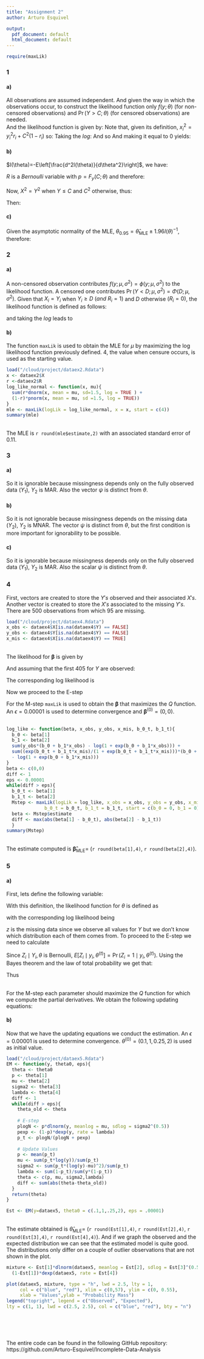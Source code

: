 ```yaml
---
title: "Assignment 2"
author: Arturo Esquivel

output:
  pdf_document: default
  html_document: default
---
```


```r
require(maxLik)
```


### 1
#### a)

All observations are assumed independent. And given the way in which the observations occur, to construct the likelihood function only $f(y;\theta)$ (for non-censored observations) and $\Pr(Y > C;\theta)$ (for censored observations) are needed.
\begin{align*}
f(y_i;\theta) = \frac{dF(y_i;\theta)}{dy_i} = \frac{y_i}{\theta} e^{-\frac{y_i^2}{2\theta}}\\
\Pr(Y > C;\theta) = 1 - F(C;\theta) = e^{-\frac{C^2}{2\theta}}
\end{align*}\
And the likelihood function is given by:
\begin{align*}
L(\theta)&=\prod_{i=1}^{n}\left\{[f(y_i;\theta)]^{r_i}[1-F(C;\theta)]^{1-r_i}\right\}\\
&=\prod_{i=1}^{n}\left\{\left[\frac{y_i}{\theta}e^{-\frac{y_i^2}{2\theta}}\right]^{r_i}\left[e^{-\frac{C^2}{2\theta}}\right]^{1-r_i}\right\}\\
&=\left(\frac{y_i}{\theta}\right)^{\sum_{i=1}^{n} r_i}\left(e^{-\frac{1}{2\theta} \sum_{i=1}^{n} y_i^2 r_i}\right)\left(e^{-\frac{1}{2\theta} \sum_{i=1}^{n}C^2(1-r_i)}\right)\\
&=\left(\frac{y_i}{\theta}\right)^{\sum_{i=1}^{n} r_i}\left(e^{-\frac{1}{2\theta} \sum_{i=1}^{n} y_i^2 r_i+C^2(1-r_i)}\right)
\end{align*}
Note that, given its definition, $x_i^2=y_i^2r_i +C^2(1-r_i)$ so:
\begin{align*}
L(\theta)=\left(\frac{y_i}{\theta}\right)^{\sum_{i=1}^{n} r_i}\left(e^{-\frac{1}{2\theta} \sum_{i=1}^{n} x_i^2}\right)
\end{align*}
Taking the $log$:
\begin{align*}
l(\theta)=\log{(y_i)}{\sum_{i=1}^{n} r_i}-\log{(\theta)}{\sum_{i=1}^{n} r_i}-\frac{1}{2\theta}{\sum_{i=1}^{n} x_i^2}
\end{align*}
And so 
\begin{align*}
\frac{dl(\theta)}{d\theta}=-\frac{\sum_{i=1}^{n}r_i}{\theta}+\frac{\sum_{i=1}^{n} x_i^2}{{2\theta}^2}
\end{align*}
And making it equal to $0$ yields:
\begin{equation*}
\widehat{\theta}_{\text{MLE}}=\frac{\sum_{i=1}^{n} X_i^2}{2\sum_{i=1}^{n}R_i}
\end{equation*}\


#### b) 


$I(\theta)=-E\left[\frac{d^2l(\theta)}{d\theta^2}\right]$, we have:

\begin{align*}
\frac{d^2l(\theta)}{d\theta^2}=\frac{\sum_{i=1}^{n}r_i}{\theta^2}-\frac{\sum_{i=1}^{n} x_i^2}{{\theta}^3}
\end{align*}

\begin{align*}
I(\theta)&=-E\left[\frac{\sum_{i=1}^{n}r_i}{\theta^2}-\frac{\sum_{i=1}^{n} x_i^2}{{\theta}^3}\right]\\
&=-\frac{nE[R]}{\theta^2}+\frac{nE[X^2]}{\theta^3}
\end{align*}

$R$ is a $Bernoulli$ variable with $p=F_y(C;\theta)$ and therefore:
\begin{align*}
-\frac{nE[R]}{\theta^2}=-\frac{n}{\theta^2}\left(1-e^{-\frac{C^2}{2\theta}}\right)
\end{align*}

Now, $X^2=Y^2$ when $Y\leq C$ and $C^2$ otherwise, thus:

\begin{align*}
\frac{nE[X^2]}{\theta^3}&=\frac{n}{\theta^3}\left(\int_{0}^{C} y^2 f(y;\theta)\,dy+C^2\left(e^{-\frac{C^2}{2\theta}}\right)\right)\\
&=\frac{n}{\theta^3}\left(-C^2\left(e^{-\frac{C^2}{2\theta}}\right)+2\theta\left(1-e^{-\frac{C^2}{2\theta}}\right)+C^2\left(e^{-\frac{C^2}{2\theta}}\right)\right)\\
&=\frac{2n}{\theta^2}\left(1-e^{-\frac{C^2}{2\theta}}\right)\\
\end{align*}

Then:

\begin{align*}
I(\theta)&=-\frac{nE[R]}{\theta^2}+\frac{nE[X^2]}{\theta^3}\\
&=-\frac{n}{\theta^2}\left(1-e^{-\frac{C^2}{2\theta}}\right)+\frac{2n}{\theta^2}\left(1-e^{-\frac{C^2}{2\theta}}\right)\\
&=\frac{n}{\theta^2}\left(1-e^{-\frac{C^2}{2\theta}}\right)\\
\end{align*}



#### c)

Given the asymptotic normality of the MLE, $\theta_{0.95} = \widehat{\theta}_{\text{MLE}} \pm 1.96I(\theta)^{-1}$, therefore:


\begin{align*}
CI(\theta)_{0.95}=\left(\widehat{\theta}_{\text{MLE}} - \frac{1.96(\theta^2)}{n\left (1-e^{-\frac{C^2}{2\theta}}\right)}\ ,\ \widehat{\theta}_{\text{MLE}} +  \frac{1.96(\theta^2)}{n\left (1-e^{-\frac{C^2}{2\theta}}\right)}\right)
\end{align*}



### 2
#### a)

A non-censored observation contributes $f(y;\mu,\sigma^2) = \phi(y;\mu,\sigma^2)$ to the likelihood function. A censored one contributes $\Pr(Y < D;\mu, \sigma^2) = \Phi(D;\mu,\sigma^2)$. Given that $X_i = Y_i$ when $Y_i \geq D \ (and \ R_i=1)$ and $D$ otherwise $(R_i=0)$, the likelihood function is defined as follows:

\begin{align*}
L(\mu, \sigma^2 ; x,r)=\prod_{i=1}^{n}\left\{[\phi(x_i;\mu,\sigma^2)]^{r_i}[\Phi(x_i;\mu,\sigma^2)]^{1-r_i}\right\}\\
\end{align*}

and taking the $log$ leads to 

\begin{align*}
l(\mu, \sigma^2 ; x,r) = \sum_{i=1}^{n} \left[r_i \log(\phi(x_i;\mu,\sigma^2)) + (1-r_i)\log(\Phi(x_i;\mu,\sigma^2)) \right]
\end{align*}


#### b)


The function `maxLik` is used to obtain the MLE for $\mu$ by maximizing the log likelihood function previously defined. $4$, the value when censure occurs, is used as the starting value.
\
```r
load("/cloud/project/dataex2.Rdata")
x <- dataex2$X
r <-dataex2$R
log_like_normal <- function(x, mu){
  sum(r*dnorm(x, mean = mu, sd=1.5, log = TRUE ) +
  (1-r)*pnorm(x, mean = mu, sd =1.5, log = TRUE))
}
mle <- maxLik(logLik = log_like_normal, x = x, start = c(4))
summary(mle)
```
\
The MLE is `r round(mle$estimate,2)` with an associated standard error of $0.11$.



### 3
#### a)

\begin{align*}
Pr(R=0 \ |y_1,y_2,\theta,\psi)=\frac{e^{\psi_0 + \psi_1y_1}}{1+e^{\psi_0 + \psi_1y_1}}
\end{align*}

So it is ignorable because missingness depends only on the fully observed data ($Y_1$), $Y_2$ is MAR. Also the vector $\psi$ is distinct from $\theta$.


#### b)

\begin{align*}
Pr(R=0 \ |y_1,y_2,\theta,\psi)=\frac{e^{\psi_0 + \psi_1y_2}}{1+e^{\psi_0 + \psi_1y_2}}
\end{align*}

So it is not ignorable because missingness depends on the missing data ($Y_2$), $Y_2$ is MNAR. The vector $\psi$ is distinct from $\theta$, but the first condition is more important for ignorability to be possible.


#### c)

\begin{align*}
Pr(R=0 \ |y_1,y_2,\theta,\psi)=\frac{e^{0.5(\mu_1+\psi y_1)}}{1+e^{0.5(\mu_1+\psi y_1)}}
\end{align*}

So it is ignorable because missingness depends only on the fully observed data ($Y_1$), $Y_2$ is MAR. Also the scalar $\psi$ is distinct from $\theta$.
\

### 4

First, vectors are created to store the $Y's$ observed and their associated $X's$. Another vector is created to store the $X's$ associated to the missing $Y's$. There are $500$ observations from which $95$ are missing.
\
```r
load("/cloud/project/dataex4.Rdata")
x_obs <- dataex4$X[is.na(dataex4$Y) == FALSE]
y_obs <- dataex4$Y[is.na(dataex4$Y) == FALSE]
x_mis <- dataex4$X[is.na(dataex4$Y) == TRUE]

```
\
The likelihood for $\boldsymbol{\beta}$ is given by
\begin{align*}
L(\boldsymbol{\beta})&=\prod_{i=1}^{n}\{p_i(\boldsymbol{\beta})^{y_i}(1-p_i(\boldsymbol{\beta}))^{1-y_i}\}\\
&=\prod_{i=1}^{n}\left\{\left(\frac{e^{\beta_0+x_i\beta_1}}{1+e^{\beta_0+x_i\beta_1}}\right)^{y_i}\left(\frac{1}{1+e^{\beta_0+x_i\beta_1}}\right)^{1-y_i}\right\}\\
\end{align*}

And assuming that the first $405$ for $Y$ are observed:

\begin{align*}
L(\boldsymbol{\beta})=\prod_{i=1}^{405}\left\{\left(\frac{e^{\beta_0+x_i\beta_1}}{1+e^{\beta_0+x_i\beta_1}}\right)^{y_i}\left(\frac{1}{1+e^{\beta_0+x_i\beta_1}}\right)^{1-y_i}\right\}\prod_{i=406}^{500}\left\{\left(\frac{e^{\beta_0+x_i\beta_1}}{1+e^{\beta_0+x_i\beta_1}}\right)^{y_i}\left(\frac{1}{1+e^{\beta_0+x_i\beta_1}}\right)^{1-y_i}\right\}\\
\end{align*}


The corresponding log likelihood is

\begin{align*}
l(\boldsymbol{\beta})=\sum_{i=1}^{405}\left\{y_i(\beta_0+x_i\beta_1)-\log(1+e^{\beta_0+x_i\beta_1})\right\} + \sum_{i=406}^{500}\left\{y_i(\beta_0+x_i\beta_1)-\log(1+e^{\beta_0+x_i\beta_1})\right\}
\end{align*}

Now we proceed to the E-step

\begin{align*}
Q(\boldsymbol{\beta}\mid \boldsymbol{\beta}^{(t)})&=E_{Y_{mis}}\left[l(\boldsymbol{\beta})\mid y_{obs},\boldsymbol{\beta}^{(t)} \right]\\
&=\sum_{i=1}^{405}\left\{y_i(\beta_0+x_i\beta_1)-\log(1+e^{\beta_0+x_i\beta_1})\right\} + \sum_{i=406}^{500} \left\{ E\left[y_i \ | \  y_{obs}, \boldsymbol{\beta}^{(t)}\right](\beta_0+x_i\beta_1)-\log(1+e^{\beta_0+x_i\beta_1})\right\}\\
&=\sum_{i=1}^{405}\left\{y_i(\beta_0+x_i\beta_1)-\log(1+e^{\beta_0+x_i\beta_1})\right\} + \sum_{i=406}^{500} \left\{ p_i(\boldsymbol{\beta}^{(t)})(\beta_0+x_i\beta_1)-\log(1+e^{\beta_0+x_i\beta_1})\right\}\\
&=\sum_{i=1}^{405}\left\{y_i(\beta_0+x_i\beta_1)-\log(1+e^{\beta_0+x_i\beta_1})\right\} + \sum_{i=406}^{500} \left\{\left(\frac{e^{\beta_0^{(t)}+x_i\beta_1^{(t)}}}{1+e^{\beta_0^{(t)}+x_i\beta_1^{(t)}}}\right)(\beta_0+x_i\beta_1)-\log(1+e^{\beta_0+x_i\beta_1})\right\}
\end{align*}

For the M-step `maxLik` is used to obtain the $\boldsymbol{\beta}$ that maximizes the $Q$ function. An $\epsilon=0.00001$ is used to determine convergence and $\boldsymbol{\beta}^{(0)}=(0,0)$.  
\
```r

log_like <- function(beta, x_obs, y_obs, x_mis, b_0_t, b_1_t){
  b_0 <- beta[1]
  b_1 <- beta[2]
  sum(y_obs*(b_0 + b_1*x_obs) - log(1 + exp(b_0 + b_1*x_obs))) + 
  sum((exp(b_0_t + b_1_t*x_mis)/(1 + exp(b_0_t + b_1_t*x_mis)))*(b_0 + b_1*x_mis) 
  - log(1 + exp(b_0 + b_1*x_mis)))
}
beta <- c(0,0)
diff <- 1
eps <- 0.00001
while(diff > eps){
  b_0_t <- beta[1]
  b_1_t <- beta[2]
  Mstep <- maxLik(logLik = log_like, x_obs = x_obs, y_obs = y_obs, x_mis = x_mis,
              b_0_t = b_0_t, b_1_t = b_1_t, start = c(b_0 = 0, b_1 = 0))
  beta <- Mstep$estimate
  diff <- max(abs(beta[1] - b_0_t), abs(beta[2] - b_1_t))
  }
summary(Mstep)
```
\
The estimate computed is $\boldsymbol{\widehat{\beta}}_{\text{MLE}}=$ (`r round(beta[1],4)`, `r round(beta[2],4)`).
\

### 5
#### a)
First, lets define the following variable:

\begin{equation*}
z_i=\begin{cases} 1 &\mbox{ if }  y_i \text{ belongs to the LogNormal distribution},\\0 &\mbox{ if } y_i \text{ belongs to the Exponential distribution.} \end{cases}
\end{equation*}

With this definition, the likelihood function for $\theta$ is defined as

\begin{align*}
L(\theta)&=\prod_{i=1}^{n}\left\{\left[\frac{p}{y_i\sqrt{2\pi\sigma^2}}\left(e^{-\frac{(log(y_i) - \mu)^2}{2\sigma^2}}\right)\right]^{z_i}\left[(1-p)\lambda e^{-\lambda y_i}\right]^{1-z_i}\right\}\\
\end{align*}

with the corresponding log likelihood being

\begin{align*}
 l(\theta)=\sum_{i=1}^{n}z_i\left\{\log(p)-\log(y_i) -\log(\sqrt{2\pi\sigma^2}) - \frac{(log(y_i) - \mu)^2}{2\sigma^2}\right\}+\sum_{i=1}^{n}(1-z_i)\{\log (1-p)+\log(\lambda)-\lambda y_i\}\\
\end{align*}

$z$ is the missing data since we observe all values for $Y$ but we don't know which distribution each of them comes from. To proceed to the E-step we need to calculate

\begin{align*}
Q(\theta\mid\theta^{(t)})&=E_{Z}\left[\log L(\theta;)\mid  y,\theta^{(t)}\right]\\
&=\sum_{i=1}^{n}E\left[Z_i\mid y_i,\theta^{(t)}\right]\left\{\log(p)-\log(y_i) -\log(\sqrt{2\pi\sigma^2}) - \frac{(log(y_i) - \mu)^2}{2\sigma^2}\right\}\\
&+\sum_{i=1}^{n}\left(1-E\left[Z_i\mid y_i,\theta^{(t)}\right]\right)\{\log (1-p)+\log(\lambda)-\lambda y_i\}\\
\end{align*}

Since $Z_i\mid Y_i, \theta$ is Bernoulli, $E[Z_i\mid y_i,\theta^{(t)}]=\Pr(Z_i=1\mid y_i,\theta^{(t)})$. Using the Bayes theorem and the law of total probability we get that:

\begin{equation*}
E\left[Z_i\mid y_i,\theta^{(t)}\right]=\Pr(Z_i=1\mid y_i,\theta^{(t)})=\frac{p^{(t)}\frac{1}{y_i\sqrt{2\pi(\sigma^{(t)})^2}}\left(e^{-\frac{(log(y_i) - \mu^{(t)})^2}{2(\sigma^{(t)})^2}}\right)}{p^{(t)}\frac{1}{y_i\sqrt{2\pi(\sigma^{(t)})^2}}\left(e^{-\frac{(log(y_i) - \mu^{(t)})^2}{2(\sigma^{(t)})^2}}\right)+(1-p^{(t)})\lambda^{(t)} e^{-\lambda^{(t)} y_i}}=\tilde{p}_i^{(t)}
\end{equation*}

Thus

\begin{align*}
Q(\theta\mid\theta^{(t)})=\sum_{i=1}^{n}\tilde{p}_i^{(t)}\left\{\log(p)-\log(y_i) -\log(\sqrt{2\pi\sigma^2}) - \frac{(log(y_i) - \mu)^2}{2\sigma^2}\right\}
+\sum_{i=1}^{n}(1-\tilde{p}_i^{(t)})\{\log (1-p)+\log(\lambda)-\lambda y_i\}
\end{align*}
\
For the M-step each parameter should maximize the $Q$ function for which we compute the partial derivatives. We obtain the following updating equations:

\begin{align*}
&\frac{\partial}{\partial p}Q(\theta\mid\theta^{(t)})=0\Rightarrow \sum_{i=1}^{n}\frac{1 -\tilde{p}_i^{(t)}}{1-p^{(t+1)}}=\sum_{i=1}^{n}\frac{\tilde{p}_i^{(t)}}{p^{(t+1)}}\Rightarrow p^{(t+1)}=\frac{1}{n}\sum_{i=1}^{n}\tilde{p}_i^{(t)},\\
&\frac{\partial}{\partial \mu}Q(\theta\mid\theta^{(t)})=0\Rightarrow \mu^{(t+1)}=\frac{\sum_{i=1}^{n}\tilde{p}_i^{(t)}\log(y_i)}{\sum_{i=1}^{n}\tilde{p}_i^{(t)}},\\
&\frac{\partial}{\partial \sigma^2}Q(\theta\mid\theta^{(t)})=0\Rightarrow (\sigma^{(t+1)})^2=\frac{\sum_{i=1}^{n}\tilde{p}_i^{(t)}(\log(y_i)-\mu^{(t)})^2}{\sum_{i=1}^{n}\tilde{p}_i^{(t)}},\\
&\frac{\partial}{\partial \lambda}Q(\theta\mid\theta^{(t)})=0\Rightarrow \lambda^{(t+1)}=\frac{\sum_{i=1}^{n}(1-\tilde{p}_i^{(t)})}{\sum_{i=1}^{n}y_i(1-\tilde{p}_i^{(t)})}
\end{align*}

#### b) 

Now that we have the updating equations we conduct the estimation. An $\epsilon = 0.00001$ is used to determine convergence. $\theta^{(0)} = (0.1, 1, 0.25, 2)$ is used as initial value.
\
```r
load("/cloud/project/dataex5.Rdata")
EM <- function(y, theta0, eps){
  theta <- theta0
  p <- theta[1]
  mu <- theta[2]
  sigma2 <- theta[3]
  lambda <- theta[4]
  diff <- 1
  while(diff > eps){
    theta_old <- theta 
    
    # E-step
    plogN <- p*dlnorm(y, meanlog = mu, sdlog = sigma2^(0.5))
    pexp <- (1-p)*dexp(y, rate = lambda)
    p_t <- plogN/(plogN + pexp)
    
    # Update Values
    p <- mean(p_t)
    mu <- sum(p_t*log(y))/sum(p_t)
    sigma2 <- sum(p_t*(log(y)-mu)^2)/sum(p_t)
    lambda <- sum(1-p_t)/sum(y*(1-p_t))
    theta <- c(p, mu, sigma2,lambda)
    diff <- sum(abs(theta-theta_old))
  } 
  return(theta)
}

Est <- EM(y=dataex5, theta0 = c(.1,1,.25,2), eps = .00001)
```
\
The estimate obtained is $\widehat{\theta}_{\text{MLE}}=$ (`r round(Est[1],4)`, `r round(Est[2],4)`, `r round(Est[3],4)`, `r round(Est[4],4)`). And if we graph the observed and the expected distribution we can see that the estimated model is quite good. The distributions only differ on a couple of outlier observations that are not shown in the plot. 
\
```r
mixture <- Est[1]*dlnorm(dataex5, meanlog = Est[2], sdlog = Est[3]^(0.5)) +
  (1-Est[1])*dexp(dataex5, rate = Est[4])

plot(dataex5, mixture, type = "h", lwd = 2.5, lty = 1, 
     col = c("blue", "red"), xlim = c(0,57), ylim = c(0, 0.55),
     xlab = "Values",ylab = "Probability Mass")
legend("topright", legend = c("Observed", "Expected"),
lty = c(1, 1), lwd = c(2.5, 2.5), col = c("blue", "red"), bty = "n")
```
\
\

\
The entire code can be found in the following GitHub repository: https://github.com/Arturo-Esquivel/Incomplete-Data-Analysis
  
   
   
   



